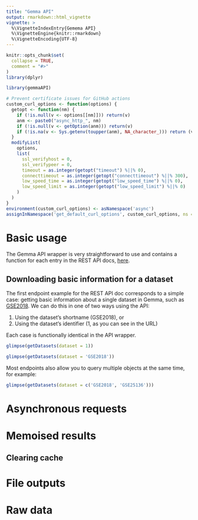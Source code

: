 ```yaml
---
title: "Gemma API"
output: rmarkdown::html_vignette
vignette: >
  %\VignetteIndexEntry{Gemema API}
  %\VignetteEngine{knitr::rmarkdown}
  %\VignetteEncoding{UTF-8}
---
```


```r
knitr::opts_chunk$set(
  collapse = TRUE,
  comment = "#>"
)
library(dplyr)
```

```r
library(gemmaAPI)
```

```r
# Prevent certificate issues for GitHub actions
custom_curl_options <- function(options) {
  getopt <- function(nm) {
    if (!is.null(v <- options[[nm]])) return(v)
    anm <- paste0("async_http_", nm)
    if (!is.null(v <- getOption(anm))) return(v)
    if (!is.na(v <- Sys.getenv(toupper(anm), NA_character_))) return (v)
  }
  modifyList(
    options,
    list(
      ssl_verifyhost = 0,
      ssl_verifypeer = 0,
      timeout = as.integer(getopt("timeout") %||% 0),
      connecttimeout = as.integer(getopt("connecttimeout") %||% 300),
      low_speed_time = as.integer(getopt("low_speed_time") %||% 0),
      low_speed_limit = as.integer(getopt("low_speed_limit") %||% 0)
    )
  )
}
environment(custom_curl_options) <- asNamespace('async')
assignInNamespace('get_default_curl_options', custom_curl_options, ns = 'async')
```

# Basic usage

The Gemma API wrapper is very straightforward to use and contains a function for each entry in the REST API docs, [here](https://gemma.msl.ubc.ca/resources/restapidocs/).

## Downloading basic information for a dataset

The first endpoint example for the REST API doc corresponds to a simple case: getting basic information about a single dataset in Gemma, such as [GSE2018](https://gemma.msl.ubc.ca/expressionExperiment/showExpressionExperiment.html?id=1). We can do this in one of two ways using the API:

1.  Using the dataset's shortname (GSE2018), or
2.  Using the dataset's identifier (1, as you can see in the URL)

Each case is functionally identical in the API wrapper.

```r
glimpse(getDatasets(dataset = 1))

glimpse(getDatasets(dataset = 'GSE2018'))
```

Most endpoints also allow you to query multiple objects at the same time, for example:

```r
glimpse(getDatasets(dataset = c('GSE2018', 'GSE25136')))
```

# Asynchronous requests

# Memoised results

## Clearing cache

# File outputs

# Raw data
